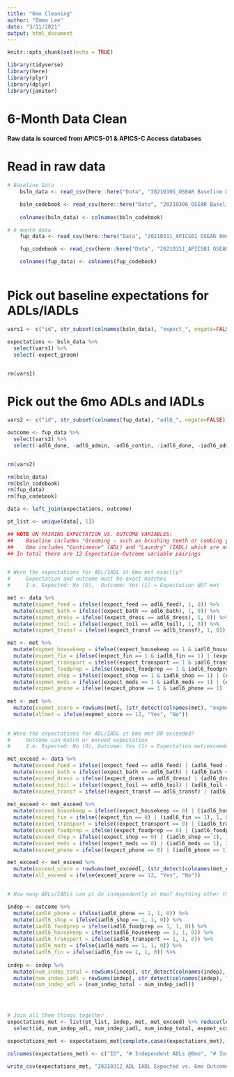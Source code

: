 ```yaml
---
title: "6mo Cleaning"
author: "Emma Lee"
date: "3/11/2021"
output: html_document
---
```


```r
knitr::opts_chunk$set(echo = TRUE)
```

```r
library(tidyverse)
library(here)
library(plyr)
library(dplyr)
library(janitor)
```

# 6-Month Data Clean # 
#### Raw data is sourced from APICS-01 & APICS-C Access databases

# Read in raw data 
```r

# Baseline Data 
    bsln_data <- read_csv(here::here("Data", "20210305_OSEAR Baseline Data.csv"))

    bsln_codebook <- read_csv(here::here("Data", "20210306_OSEAR Baseline Codebook.csv"))
    
    colnames(bsln_data) <- colnames(bsln_codebook)

# 6 month data 
    fup_data <- read_csv(here::here("Data", "20210311_APICS01 OSEAR 6mo Data.csv"))

    fup_codebook <- read_csv(here::here("Data", "20210311_APICS01 OSEAR 6mo Codebook.csv"))

    colnames(fup_data) <- colnames(fup_codebook)



```

# Pick out baseline expectations for ADLs/IADLs
```r

vars1 <- c("id", str_subset(colnames(bsln_data), "expect_", negate=FALSE))

expectations <- bsln_data %>% 
  select(vars1) %>% 
  select(-expect_groom)


rm(vars1)


```

# Pick out the 6mo ADLs and IADLs 
```r

vars2 <- c("id", str_subset(colnames(fup_data), "adl6_", negate=FALSE))

outcome <- fup_data %>% 
  select(vars2) %>% 
  select(-adl6_done, -adl6_admin, -adl6_contin, -iadl6_done, -iadl6_admin, -iadl6_laundry)


rm(vars2)

rm(bsln_data)
rm(bsln_codebook)
rm(fup_data)
rm(fup_codebook)

```


```r

data <- left_join(expectations, outcome)

pt_list <- unique(data[, 1])

## NOTE ON PAIRING EXPECTATION VS. OUTCOME VARIABLES: 
##    Baseline includes "Grooming - such as brushing teeth or combing your hair" which is not asked in 6mo ADL/IADLs
##    6mo includes "Continence" (ADL) and "Laundry" (IADL) which are not asked about at Baseline 
## In total there are 12 Expectation-Outcome variable pairings 


# Were the expectations for ADL/IADL at 6mo met exactly? 
#     Expectation and outcome must be exact matches 
#     I.e. Expected: No (0),  Outcome: Yes (1) = Expectation NOT met 

met <- data %>% 
  mutate(expmet_feed = ifelse((expect_feed == adl6_feed), 1, 0)) %>% 
  mutate(expmet_bath = ifelse((expect_bath == adl6_bath), 1, 0)) %>% 
  mutate(expmet_dress = ifelse((expect_dress == adl6_dress), 1, 0)) %>% 
  mutate(expmet_toil = ifelse((expect_toil == adl6_toil), 1, 0)) %>% 
  mutate(expmet_transf = ifelse((expect_transf == adl6_transf), 1, 0))

met <- met %>% 
  mutate(expmet_housekeep = ifelse((expect_housekeep == 1 & iadl6_housekeep == 1) | (expect_housekeep == 0 & iadl6_housekeep > 1), 1, 0)) %>% 
  mutate(expmet_fin = ifelse((expect_fin == 1 & iadl6_fin == 1) | (expect_fin == 0 & iadl6_fin > 1), 1, 0)) %>% 
  mutate(expmet_transport = ifelse((expect_transport == 1 & iadl6_transport == 1) | (expect_transport == 0 & iadl6_transport > 1), 1, 0)) %>% 
  mutate(expmet_foodprep = ifelse((expect_foodprep == 1 & iadl6_foodprep == 1) | (expect_foodprep == 0 & iadl6_foodprep > 1), 1, 0)) %>% 
  mutate(expmet_shop = ifelse((expect_shop == 1 & iadl6_shop == 1) | (expect_shop == 0 & iadl6_shop > 1), 1, 0)) %>% 
  mutate(expmet_meds = ifelse((expect_meds == 1 & iadl6_meds == 1) | (expect_meds == 0 & iadl6_meds > 1), 1, 0)) %>% 
  mutate(expmet_phone = ifelse((expect_phone == 1 & iadl6_phone == 1) | (expect_phone == 0 & iadl6_phone > 1), 1, 0)) 
  
met <- met %>% 
  mutate(expmet_score = rowSums(met[, (str_detect(colnames(met), "expmet_") == TRUE)])) %>% 
  mutate(allmet = ifelse(expmet_score == 12, "Yes", "No")) 
  

# Were the expectations for ADL/IADL at 6mo met OR exceeded? 
#     Outcome can match or exceed expectation 
#     I.e. Expected: No (0), Outcome: Yes (1) = Expectation met/exceeded 

met_exceed <- data %>% 
  mutate(exceed_feed = ifelse((expect_feed == adl6_feed) | (adl6_feed == 1), 1, 0)) %>% 
  mutate(exceed_bath = ifelse((expect_bath == adl6_bath) | (adl6_bath == 1), 1, 0)) %>% 
  mutate(exceed_dress = ifelse((expect_dress == adl6_dress) | (adl6_dress == 1), 1, 0)) %>%
  mutate(exceed_toil = ifelse((expect_toil == adl6_toil) | (adl6_toil == 1), 1, 0)) %>%
  mutate(exceed_transf = ifelse((expect_transf == adl6_transf) | (adl6_transf == 1), 1, 0)) 
  
met_exceed <- met_exceed %>% 
  mutate(exceed_housekeep = ifelse((expect_housekeep == 0) | (iadl6_housekeep == 1), 1, 0)) %>%
  mutate(exceed_fin = ifelse((expect_fin == 0) | (iadl6_fin == 1), 1, 0)) %>%
  mutate(exceed_transport = ifelse((expect_transport == 0) | (iadl6_transport == 1), 1, 0)) %>%
  mutate(exceed_foodprep = ifelse((expect_foodprep == 0) | (iadl6_foodprep == 1), 1, 0)) %>%
  mutate(exceed_shop = ifelse((expect_shop == 0) | (iadl6_shop == 1), 1, 0)) %>%
  mutate(exceed_meds = ifelse((expect_meds == 0) | (iadl6_meds == 1), 1, 0)) %>%
  mutate(exceed_phone = ifelse((expect_phone == 0) | (iadl6_phone == 1), 1, 0)) 

met_exceed <- met_exceed %>% 
  mutate(exceed_score = rowSums(met_exceed[, (str_detect(colnames(met_exceed), "exceed_") == TRUE)])) %>% 
  mutate(all_exceed = ifelse(exceed_score == 12, "Yes", "No"))


# How many ADLs/IADLs can pt do independently at 6mo? Anything other than highest level of independence counts as dependent 

indep <- outcome %>% 
  mutate(iadl6_phone = ifelse(iadl6_phone == 1, 1, 0)) %>% 
  mutate(iadl6_shop = ifelse(iadl6_shop == 1, 1, 0)) %>% 
  mutate(iadl6_foodprep = ifelse(iadl6_foodprep == 1, 1, 0)) %>% 
  mutate(iadl6_housekeep = ifelse(iadl6_housekeep == 1, 1, 0)) %>% 
  mutate(iadl6_transport = ifelse(iadl6_transport == 1, 1, 0)) %>% 
  mutate(iadl6_meds = ifelse(iadl6_meds == 1, 1, 0)) %>% 
  mutate(iadl6_fin = ifelse(iadl6_fin == 1, 1, 0)) %>% 
  
indep <- indep %>% 
  mutate(num_indep_total = rowSums(indep[, str_detect(colnames(indep), "adl6_") == TRUE])) %>%
  mutate(num_indep_iadl = rowSums(indep[, str_detect(colnames(indep), "iadl6_") == TRUE])) %>% 
  mutate(num_indep_adl = (num_indep_total - num_indep_iadl)) 




# Join all them things together 
expectations_met <- list(pt_list, indep, met, met_exceed) %>% reduce(left_join, by = "id") %>% 
  select(id, num_indep_adl, num_indep_iadl, num_indep_total, expmet_score, allmet, exceed_score, all_exceed) 

expectations_met <- expectations_met[complete.cases(expectations_met), ]

colnames(expectations_met) <- c("ID", "# Independent ADLs @6mo", "# Independent IADLs @6mo", "# Independent total @6mo", "# Expectations Met", "All expectations met?", "# Expectations Met OR Exceeded", "All expectations met/exceeded?")

write_csv(expectations_met, "20210312_ADL IADL Expected vs. 6mo Outcome.csv")


```


```r

```